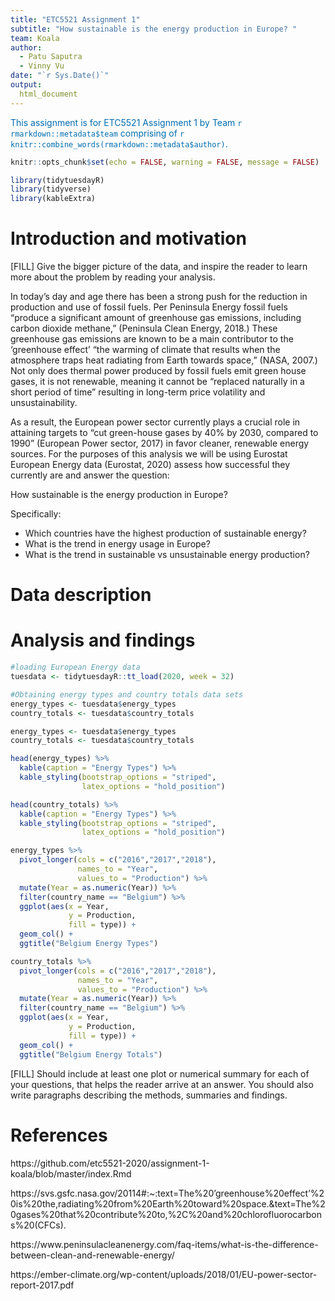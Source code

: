 ```yaml
---
title: "ETC5521 Assignment 1"
subtitle: "How sustainable is the energy production in Europe? "
team: Koala
author:
  - Patu Saputra 
  - Vinny Vu
date: "`r Sys.Date()`"
output: 
  html_document
---
```


[This assignment is for ETC5521 Assignment 1 by Team `r rmarkdown::metadata$team` comprising of `r knitr::combine_words(rmarkdown::metadata$author)`.]{style="color:#006DAE;"}

```r
knitr::opts_chunk$set(echo = FALSE, warning = FALSE, message = FALSE)
```

```r
library(tidytuesdayR)
library(tidyverse)
library(kableExtra)
```

# Introduction and motivation

[FILL] Give the bigger picture of the data, and inspire the reader to learn more about the problem by reading your analysis. 

In today's day and age there has been a strong push for the reduction in production and use of fossil fuels. Per Peninsula Energy fossil fuels "produce a significant amount of greenhouse gas emissions, including carbon dioxide methane," (Peninsula Clean Energy, 2018.) These greenhouse gas emissions are known to be a main contributor to the ‘greenhouse effect’ “the warming of climate that results when the atmosphere traps heat radiating from Earth towards space,” (NASA, 2007.) Not only does thermal power produced by fossil fuels emit green house gases, it is not renewable, meaning it cannot be “replaced naturally in a short period of time” resulting in long-term price volatility and unsustainability.

As a result, the European power sector currently plays a crucial role in attaining targets to “cut green-house gases by 40% by 2030, compared to 1990” (European Power sector, 2017) in favor cleaner, renewable energy sources. For the purposes of this analysis we will be using Eurostat European Energy data (Eurostat, 2020) assess how successful they currently are and answer the question:  


How sustainable is the energy production in Europe? 

Specifically:

* Which countries have the highest production of sustainable energy?
* What is the trend in energy usage in Europe?  
* What is the trend in sustainable vs unsustainable energy production?



# Data description

# Analysis and findings

```r
#loading European Energy data
tuesdata <- tidytuesdayR::tt_load(2020, week = 32)
```

```r
#Obtaining energy types and country totals data sets 
energy_types <- tuesdata$energy_types
country_totals <- tuesdata$country_totals
```

```r
energy_types <- tuesdata$energy_types
country_totals <- tuesdata$country_totals
```


```r
head(energy_types) %>%
  kable(caption = "Energy Types") %>%
  kable_styling(bootstrap_options = "striped",
                latex_options = "hold_position")

head(country_totals) %>%
  kable(caption = "Energy Types") %>%
  kable_styling(bootstrap_options = "striped",
                latex_options = "hold_position")
```

```r
energy_types %>%
  pivot_longer(cols = c("2016","2017","2018"),
               names_to = "Year",
               values_to = "Production") %>%
  mutate(Year = as.numeric(Year)) %>%
  filter(country_name == "Belgium") %>% 
  ggplot(aes(x = Year,
             y = Production,
             fill = type)) +
  geom_col() +
  ggtitle("Belgium Energy Types")
```



```r
country_totals %>%
  pivot_longer(cols = c("2016","2017","2018"),
               names_to = "Year",
               values_to = "Production") %>%
  mutate(Year = as.numeric(Year)) %>%
  filter(country_name == "Belgium") %>%
  ggplot(aes(x = Year,
             y = Production,
             fill = type)) +
  geom_col() +  
  ggtitle("Belgium Energy Totals")
```



[FILL] Should include at least one plot or numerical summary for each of your questions, that helps the reader arrive at an answer. You should also write paragraphs describing the methods, summaries and findings. 

# References
https://github.com/etc5521-2020/assignment-1-koala/blob/master/index.Rmd

https://svs.gsfc.nasa.gov/20114#:~:text=The%20'greenhouse%20effect'%20is%20the,radiating%20from%20Earth%20toward%20space.&text=The%20gases%20that%20contribute%20to,%2C%20and%20chlorofluorocarbons%20(CFCs).

https://www.peninsulacleanenergy.com/faq-items/what-is-the-difference-between-clean-and-renewable-energy/

https://ember-climate.org/wp-content/uploads/2018/01/EU-power-sector-report-2017.pdf



